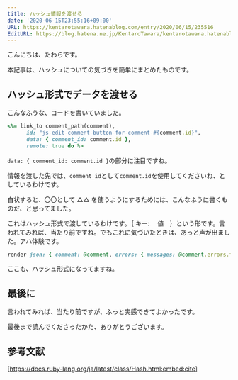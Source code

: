 ```yaml
---
title: ハッシュ情報を渡せる
date: '2020-06-15T23:55:16+09:00'
URL: https://kentarotawara.hatenablog.com/entry/2020/06/15/235516
EditURL: https://blog.hatena.ne.jp/KentaroTawara/kentarotawara.hatenablog.com/atom/entry/26006613585591805
---
```


こんにちは、たわらです。

本記事は、ハッシュについての気づきを簡単にまとめたものです。

## ハッシュ形式でデータを渡せる

こんなふうな、コードを書いていました。

```ruby
<%= link_to comment_path(comment),
      id: "js-edit-comment-button-for-comment-#{comment.id}",
      data: { comment_id: comment.id },
      remote: true do %>
```

`data: { comment_id: comment.id }`の部分に注目ですね。

情報を渡した先では、`comment_id`として`comment.id`を使用してくださいね、としているわけです。

白状すると、〇〇として △△ を使うようにするためには、こんなふうに書くものだ、と思ってました。

これはハッシュ形式で渡しているわけです。｛ キー: 　値　｝という形です。言われてみれば、当たり前ですね。でもこれに気づいたときは、あっと声が出ました。アハ体験です。

```ruby
render json: { comment: @comment, errors: { messages: @comment.errors.full_messages } }
```

ここも、ハッシュ形式になってますね。

## 最後に

言われてみれば、当たり前ですが、ふっと実感できてよかったです。

最後まで読んでくださったかた、ありがとうございます。

## 参考文献

[https://docs.ruby-lang.org/ja/latest/class/Hash.html:embed:cite]
